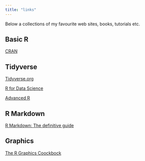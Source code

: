 ```yaml
---
title: "links"
---
```


Below a collections of my favourite web sites, books, tutorials etc.

## Basic R

[CRAN](https://cran.r-project.org/)

## Tidyverse

[Tidyverse.org](https://www.tidyverse.org/)

[R for Data Science](https://r4ds.had.co.nz/)

[Advanced R](https://adv-r.hadley.nz/)

## R Markdown

[R Markdown: The definitive guide](https://bookdown.org/yihui/rmarkdown/)

## Graphics

[The R Graphics Coockbock](http://www.cookbook-r.com/Graphs/)
